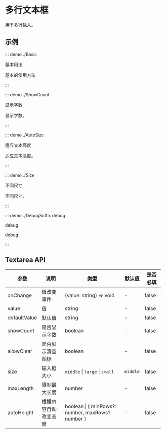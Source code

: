 # 多行文本框

用于多行输入。

## 示例

::: demo ./Basic

基本用法

基本的使用方法

:::

::: demo ./ShowCount

显示字数

显示字数。

:::

::: demo ./AutoSize

适应文本高度

适应文本高度。

:::

::: demo ./Size

不同尺寸

不同尺寸。

:::

::: demo ./DebugSuffix debug

debug

debug

:::

## Textarea API

| 参数 | 说明 | 类型 | 默认值 | 是否必填 |
| --- | --- | --- | --- | --- |
| onChange | 值改变事件 | (value: string) => void | - | false |
| value | 值 | string | - | false |
| defaultValue | 默认值 | string | - | false |
| showCount | 是否显示字数 | boolean | - | false |
| allowClear | 是否展示清空图标 | boolean | - | false |
| size | 输入框大小 | `middle` \| `large` \| `small` | `middle` | false |
| maxLength | 限制最大长度 | number | - | false |
| autoHeight | 根据内容自动改变高度 | boolean \| \{ minRows?: number, maxRows?: number \} | - | false |
